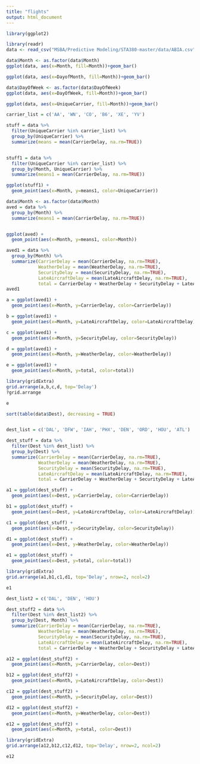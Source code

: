 ---
title: "flights"
output: html_document
---
```{r}
library(ggplot2)

library(readr)
data <- read_csv("MSBA/Predictive Modeling/STA380-master/data/ABIA.csv")
```
```{r}
data$Month <- as.factor(data$Month)
ggplot(data, aes(x=Month, fill=Month))+geom_bar()
```


```{r}
ggplot(data, aes(x=DayofMonth, fill=Month))+geom_bar()
```


```{r}
data$DayOfWeek <- as.factor(data$DayOfWeek)
ggplot(data, aes(x=DayOfWeek, fill=Month))+geom_bar()
```


```{r}
ggplot(data, aes(x=UniqueCarrier, fill=Month))+geom_bar()
```



```{r}

carrier_list = c('AA', 'WN', 'CO', 'B6', 'XE', 'YV')

stuff = data %>%
  filter(UniqueCarrier %in% carrier_list) %>%
  group_by(UniqueCarrier) %>%
  summarize(means = mean(CarrierDelay, na.rm=TRUE))


stuff1 = data %>%
  filter(UniqueCarrier %in% carrier_list) %>%
  group_by(Month, UniqueCarrier) %>%
  summarize(means1 = mean(CarrierDelay, na.rm=TRUE))

ggplot(stuff1) + 
  geom_point(aes(x=Month, y=means1, color=UniqueCarrier)) 
```


```{r}
data$Month <- as.factor(data$Month)
aved = data %>%
  group_by(Month) %>%
  summarize(means1 = mean(CarrierDelay, na.rm=TRUE))


ggplot(aved) + 
  geom_point(aes(x=Month, y=means1, color=Month)) 
```

```{r}
aved1 = data %>%
  group_by(Month) %>%
  summarize(CarrierDelay = mean(CarrierDelay, na.rm=TRUE),
            WeatherDelay = mean(WeatherDelay, na.rm=TRUE),
            SecurityDelay = mean(SecurityDelay, na.rm=TRUE),
            LateAircraftDelay = mean(LateAircraftDelay, na.rm=TRUE),
            total = CarrierDelay + WeatherDelay + SecurityDelay + LateAircraftDelay)
aved1

a = ggplot(aved1) + 
  geom_point(aes(x=Month, y=CarrierDelay, color=CarrierDelay)) 

b = ggplot(aved1) + 
  geom_point(aes(x=Month, y=LateAircraftDelay, color=LateAircraftDelay))

c = ggplot(aved1) + 
  geom_point(aes(x=Month, y=SecurityDelay, color=SecurityDelay))

d = ggplot(aved1) + 
  geom_point(aes(x=Month, y=WeatherDelay, color=WeatherDelay))

e = ggplot(aved1) + 
  geom_point(aes(x=Month, y=total, color=total))

library(gridExtra)
grid.arrange(a,b,c,d, top='Delay')
?grid.arrange
```
```{r}
e
```

```{r}
sort(table(data$Dest), decreasing = TRUE)


dest_list = c('DAL', 'DFW', 'IAH', 'PHX', 'DEN', 'ORD', 'HOU', 'ATL')

dest_stuff = data %>%
  filter(Dest %in% dest_list) %>%
  group_by(Dest) %>%
  summarize(CarrierDelay = mean(CarrierDelay, na.rm=TRUE),
            WeatherDelay = mean(WeatherDelay, na.rm=TRUE),
            SecurityDelay = mean(SecurityDelay, na.rm=TRUE),
            LateAircraftDelay = mean(LateAircraftDelay, na.rm=TRUE),
            total = CarrierDelay + WeatherDelay + SecurityDelay + LateAircraftDelay)

a1 = ggplot(dest_stuff) + 
  geom_point(aes(x=Dest, y=CarrierDelay, color=CarrierDelay)) 

b1 = ggplot(dest_stuff) + 
  geom_point(aes(x=Dest, y=LateAircraftDelay, color=LateAircraftDelay))

c1 = ggplot(dest_stuff) + 
  geom_point(aes(x=Dest, y=SecurityDelay, color=SecurityDelay))

d1 = ggplot(dest_stuff) + 
  geom_point(aes(x=Dest, y=WeatherDelay, color=WeatherDelay))

e1 = ggplot(dest_stuff) + 
  geom_point(aes(x=Dest, y=total, color=total))

library(gridExtra)
grid.arrange(a1,b1,c1,d1, top='Delay', nrow=2, ncol=2)


```


```{r}
e1
```
```{r}
dest_list2 = c('DAL', 'DEN', 'HOU')

dest_stuff2 = data %>%
  filter(Dest %in% dest_list2) %>%
  group_by(Dest, Month) %>%
  summarize(CarrierDelay = mean(CarrierDelay, na.rm=TRUE),
            WeatherDelay = mean(WeatherDelay, na.rm=TRUE),
            SecurityDelay = mean(SecurityDelay, na.rm=TRUE),
            LateAircraftDelay = mean(LateAircraftDelay, na.rm=TRUE),
            total = CarrierDelay + WeatherDelay + SecurityDelay + LateAircraftDelay)

a12 = ggplot(dest_stuff2) + 
  geom_point(aes(x=Month, y=CarrierDelay, color=Dest)) 

b12 = ggplot(dest_stuff2) + 
  geom_point(aes(x=Month, y=LateAircraftDelay, color=Dest))

c12 = ggplot(dest_stuff2) + 
  geom_point(aes(x=Month, y=SecurityDelay, color=Dest))

d12 = ggplot(dest_stuff2) + 
  geom_point(aes(x=Month, y=WeatherDelay, color=Dest))

e12 = ggplot(dest_stuff2) + 
  geom_point(aes(x=Month, y=total, color=Dest))

library(gridExtra)
grid.arrange(a12,b12,c12,d12, top='Delay', nrow=2, ncol=2)
```
```{r}
e12
```

